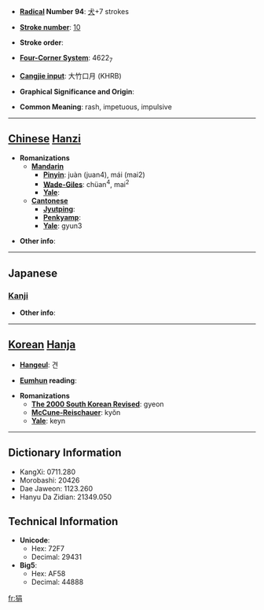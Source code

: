 * '''[[Wiktionary:Chinese radical index| Radical]] Number 94''': [[Wiktionary:Chinese radical index 犬|犬]]+7 strokes

* '''[[Wiktionary:Chinese total strokes index|Stroke number]]''': [[Wiktionary:Chinese total strokes index 10|10]]

* '''Stroke order''': 

* '''[[Wiktionary:Chinese four corner index|Four-Corner System]]''': 4622<sub>7</sub>

* '''[[Wiktionary:Chinese Cangjie index|Cangjie input]]''': 大竹口月 (KHRB)

* '''Graphical Significance and Origin''': 

* '''Common Meaning''': rash, impetuous, impulsive

----

== [[Chinese]] [[Hanzi]] ==

* '''Romanizations'''
** '''[[Mandarin]]'''
*** '''[[Pinyin]]''': juàn (juan4), mái (mai2)
*** '''[[Wade-Giles]]''': chüan<sup>4</sup>, mai<sup>2</sup>
*** '''[[Yale]]''': 
** '''[[Cantonese]]'''
*** '''[[Jyutping]]''':
*** '''[[Penkyamp]]''': 
*** '''[[Yale]]''': gyun3

* '''Other info''': 

----

==Japanese==
===[[Kanji]]===
{{kanji|on readings=[[けん]] (ken)|kun readings=[[ためらう]] (tamerau)}}

* '''Other info''':  

----

== [[Korean]] [[Hanja]] ==

* '''[[Hangeul]]''': 견

* '''[[Eumhun]] reading''': 

* '''Romanizations'''
** '''[[The 2000 South Korean Revised Romanization|The 2000 South Korean Revised]]''': gyeon
** '''[[McCune-Reischauer]]''': kyŏn
** '''[[Yale]]''': keyn

----

== Dictionary Information ==

* KangXi: 0711.280
* Morobashi: 20426
* Dae Jaweon: 1123.260
* Hanyu Da Zidian: 21349.050

== Technical Information ==

* '''Unicode''':
** Hex: 72F7
** Decimal: 29431
* '''Big5''':
** Hex: AF58
** Decimal: 44888

[[fr:狷]]